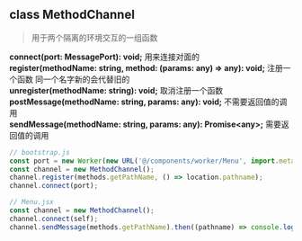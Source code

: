 
## class MethodChannel

> 用于两个隔离的环境交互的一组函数

**connect(port: MessagePort): void;** 用来连接对面的\
**register(methodName: string, method: (params: any) => any): void;** 注册一个函数 同一个名字新的会代替旧的\
**unregister(methodName: string): void;** 取消注册一个函数\
**postMessage(methodName: string, params: any): void;** 不需要返回值的调用\
**sendMessage(methodName: string, params: any): Promise\<any\>;** 需要返回值的调用

```jsx
// bootstrap.js
const port = new Worker(new URL('@/components/worker/Menu', import.meta.url));
const channel = new MethodChannel();
channel.register(methods.getPathName, () => location.pathname);
channel.connect(port);

// Menu.jsx
const channel = new MethodChannel();
channel.connect(self);
channel.sendMessage(methods.getPathName).then((pathname) => console.log(pathname));
```

